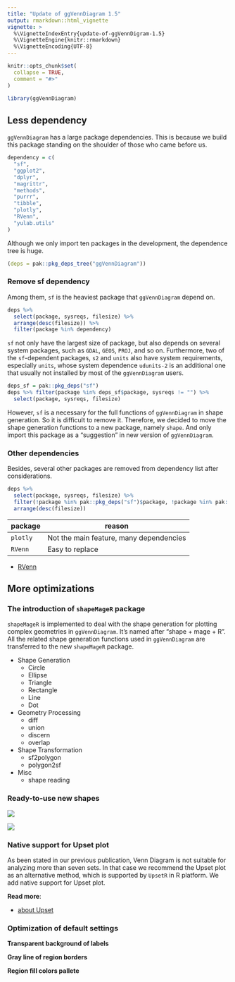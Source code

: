 ```yaml
---
title: "Update of ggVennDiagram 1.5"
output: rmarkdown::html_vignette
vignette: >
  %\VignetteIndexEntry{update-of-ggVennDigram-1.5}
  %\VignetteEngine{knitr::rmarkdown}
  %\VignetteEncoding{UTF-8}
---
```


```r
knitr::opts_chunk$set(
  collapse = TRUE,
  comment = "#>"
)
```

```r
library(ggVennDiagram)
```

## Less dependency

`ggVennDiagram` has a large package dependencies. This is because we build this package standing on the shoulder of those who came before us.

```r
dependency = c(
  "sf",
  "ggplot2",
  "dplyr",
  "magrittr",
  "methods",
  "purrr",
  "tibble",
  "plotly",
  "RVenn",
  "yulab.utils"
)
```

Although we only import ten packages in the development, the dependence tree is huge.

```r
(deps = pak::pkg_deps_tree("ggVennDiagram"))
```

### Remove sf dependency

Among them, `sf` is the heaviest package that `ggVennDiagram` depend on. 

```r
deps %>%
  select(package, sysreqs, filesize) %>%
  arrange(desc(filesize)) %>%
  filter(package %in% dependency)
```



`sf` not only have the largest size of package, but also depends on several system packages, such as `GDAL`, `GEOS`, `PROJ`, and so on. Furthermore, two of the `sf`-dependent packages, `s2` and `units` also have system requirements, especially `units`, whose system dependence `udunits-2` is an additional one that usually not installed by most of the `ggVennDiagram` users.

```r
deps_sf = pak::pkg_deps("sf")
deps %>% filter(package %in% deps_sf$package, sysreqs != "") %>% 
  select(package, sysreqs, filesize)
```

However, `sf` is a necessary for the full functions of `ggVennDiagram` in shape generation. So it is difficult to remove it. Therefore, we decided to move the shape generation functions to a new package, namely `shape`. And only import this package as a "suggestion" in new version of `ggVennDiagram`.

### Other dependencies

Besides, several other packages are removed from dependency list after considerations.

```r
deps %>%
  select(package, sysreqs, filesize) %>%
  filter(!package %in% pak::pkg_deps("sf")$package, !package %in% pak::pkg_deps("ggplot2")$package) %>% 
  arrange(desc(filesize))
```

|package    |                        reason             |
|--------   | ------------------------------------------|
| `plotly`  | Not the main feature, many dependencies   |
| `RVenn`   | Easy to replace                           |


- [RVenn](https://cran.r-project.org/web/packages/RVenn/vignettes/vignette.html)

## More optimizations

### The introduction of `shapeMageR` package

`shapeMageR` is implemented to deal with the shape generation for plotting complex geometries in `ggVennDiagram`. It's named after "shape + mage + R". All the related shape generation functions used in `ggVennDiagram` are transferred to the new `shapeMageR` package. 

- Shape Generation
  - Circle
  - Ellipse
  - Triangle
  - Rectangle
  - Line
  - Dot
- Geometry Processing
  - diff
  - union
  - discern
  - overlap
- Shape Transformation
  - sf2polygon
  - polygon2sf
- Misc
  - shape reading
  


### Ready-to-use new shapes



![](https://vnote-1251564393.cos.ap-chengdu.myqcloud.com/20231112002209.png)

![](https://vnote-1251564393.cos.ap-chengdu.myqcloud.com/20231112002411.png)

### Native support for Upset plot

As been stated in our previous publication, Venn Diagram is not suitable for analyzing more than seven sets. In that case we recommend the Upset plot as an alternative method, which is supported by `UpsetR` in R platform. We add native support for Upset plot.

**Read more**:

- [about Upset](https://upset.app/)

### Optimization of default settings

**Transparent background of labels**


**Gray line of region borders**


**Region fill colors pallete**
